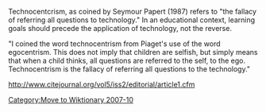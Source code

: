 [[Category:Move to Wiktionary 2007-10]]
Technocentcrism, as coined by Seymour Papert (1987) refers to "the fallacy of referring all questions to technology."  In an educational context, learning goals should precede the application of technology, not the reverse.

"I coined the word technocentrism from Piaget's use of the word egocentrism. This does not imply that children are selfish, but simply means that when a child thinks, all questions are referred to the self, to the ego. Technocentrism is the fallacy of referring all questions to the technology."


http://www.citejournal.org/vol5/iss2/editorial/article1.cfm